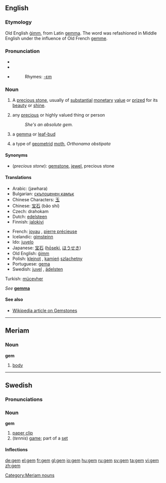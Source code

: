 ==English==

{{wikipediapar|gemstone}}
===Etymology===
Old English [[gimm|ġimm]], from Latin [[gemma]].  The word was refashioned in Middle English under the influence of Old French [[gemme]].

===Pronunciation===
* {{AHD|jĕm}}
* {{IPA|/ʤɛm/}}
* {{SAMPA|/dZem/}}
*:Rhymes: [[Rhymes:English:-ɛm|-ɛm]]

===Noun===
{{en-noun}}

#A [[precious stone]], usually of [[substantial]] [[monetary]] [[value]] or [[prize]]d for its [[beauty]] or [[shine]].
#{{figurative}} any [[precious]] or highly valued<!--do not hyphenate "highly valued"; "highly" cannot qualify "thing"--> thing or person
#:''She's an absolute gem.''
# {{obsolete}} a [[gemma]] or [[leaf-bud]]
# a type of [[geometrid]] [[moth]], ''Orthonama obstipata''

====Synonyms====
*(''precious stone''): [[gemstone]], [[jewel]], precious stone

====Translations====
{{trans-top|precious stone}}
*Arabic: {{ARchar|[[جوهرة]]}} (jawhara)
*Bulgarian: [[скъпоценен камък]] {{m}}
*Chinese Characters: [[玉]]
*Chinese: [[宝石]] (bǎo shí)
*Czech: drahokam  {{m}}
*Dutch: [[edelsteen]] {{m}}
*Finnish: [[jalokivi]]
{{trans-mid}}
*French: [[joyau]] {{m}}, [[pierre précieuse]] {{f}}
*Icelandic: [[gimsteinn]] {{m}}
*Ido: [[juvelo]]
*Japanese: [[宝石]] ([[hōseki]], [[ほうせき]])
*Old English: [[gimm|ġimm]] {{m}}
*Polish: [[klejnot]] {{m}}, [[kamień]] [[szlachetny]] {{m}}
*Portuguese: [[gema]] {{f}}
*Swedish: [[juvel]] {{c}}, [[ädelsten]] {{c}}
Turkish: [[mücevher]]<!--[[User:Sercan|Sercan]] 08:30, 21 January 2007 (UTC)-->
{{trans-bottom}}

{{trans-top|precious or highly valued thing or person}}
{{trans-mid}}
{{trans-bottom}}

{{trans-top|obsolete: gemma}}
''See'' '''[[gemma]]'''
{{trans-mid}}
{{trans-bottom}}

{{trans-top|type of geometrid moth}}
{{trans-mid}}
{{trans-bottom}}

====See also====
*[[w:gemstone|Wikipedia article on Gemstones]]
----

==Meriam==
===Noun===
'''gem'''

# [[body]]
[[Category:Meriam nouns]]
----

==Swedish==

===Pronunciations===
{{IPA|/geːm/}}

===Noun===
'''gem'''

#[[paper clip]]
#(''tennis'') [[game]]; part of a [[set]]

====Inflections====
{{sv-noun|gender=Neuter|gem|gemet|gem|gemen|gems|gemets|gems|gemens}}

[[de:gem]]
[[el:gem]]
[[fr:gem]]
[[gl:gem]]
[[io:gem]]
[[hu:gem]]
[[ru:gem]]
[[sv:gem]]
[[ta:gem]]
[[vi:gem]]
[[zh:gem]]